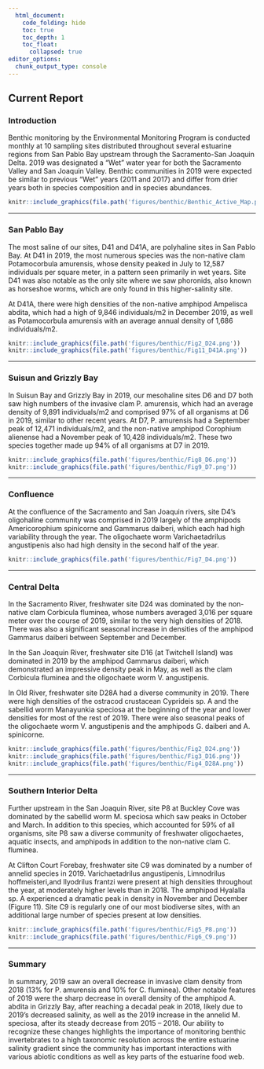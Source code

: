 ```yaml
---
  html_document: 
    code_folding: hide
    toc: true
    toc_depth: 1
    toc_float:
      collapsed: true
editor_options: 
  chunk_output_type: console
---
```


## Current Report {#benthic-report}

### Introduction {.unlisted .unnumbered}

Benthic monitoring by the Environmental Monitoring Program is conducted monthly at 10 sampling sites distributed throughout several estuarine regions from San Pablo Bay upstream through the Sacramento-San Joaquin Delta.  2019 was designated a “Wet” water year for both the Sacramento Valley and San Joaquin Valley. Benthic communities in 2019 were expected be similar to previous “Wet” years (2011 and 2017) and differ from drier years both in species composition and in species abundances. 

```r
knitr::include_graphics(file.path('figures/benthic/Benthic_Active_Map.png'))
```
***
### San Pablo Bay

The most saline of our sites, D41 and D41A, are polyhaline sites in San Pablo Bay. At D41 in 2019, the most numerous species was the non-native clam Potamocorbula amurensis, whose density peaked in July to 12,587 individuals per square meter, in a pattern seen primarily in wet years.  Site D41 was also notable as the only site where we saw phoronids, also known as horseshoe worms, which are only found in this higher-salinity site.

At D41A, there were high densities of the non-native amphipod Ampelisca abdita, which had a high of 9,846 individuals/m2 in December 2019, as well as Potamocorbula amurensis with an average annual density of 1,686 individuals/m2.

```r
knitr::include_graphics(file.path('figures/benthic/Fig2_D24.png'))
knitr::include_graphics(file.path('figures/benthic/Fig11_D41A.png'))
```
***
### Suisun and Grizzly Bay

In Suisun Bay and Grizzly Bay in 2019, our mesohaline sites D6 and D7 both saw high numbers of the invasive clam P. amurensis, which had an average density of 9,891 individuals/m2 and comprised 97% of all organisms at D6 in 2019, similar to other recent years.  At D7, P. amurensis had a September peak of 12,471 individuals/m2, and the non-native amphipod Corophium alienense had a November peak of 10,428 individuals/m2.  These two species together made up 94% of all organisms at D7 in 2019.

```r
knitr::include_graphics(file.path('figures/benthic/Fig8_D6.png'))
knitr::include_graphics(file.path('figures/benthic/Fig9_D7.png'))
```
***
### Confluence

At the confluence of the Sacramento and San Joaquin rivers, site D4’s oligohaline community was comprised in 2019 largely of the amphipods Americorophium spinicorne and Gammarus daiberi, which each had high variability through the year.  The oligochaete worm Varichaetadrilus angustipenis also had high density in the second half of the year. 

```r
knitr::include_graphics(file.path('figures/benthic/Fig7_D4.png'))
```
***
### Central Delta

In the Sacramento River, freshwater site D24 was dominated by the non-native clam Corbicula fluminea, whose numbers averaged 3,016 per square meter over the course of 2019, similar to the very high densities of 2018. There was also a significant seasonal increase in densities of the amphipod Gammarus daiberi between September and December.

In the San Joaquin River, freshwater site D16 (at Twitchell Island) was dominated in 2019 by the amphipod Gammarus daiberi, which demonstrated an impressive density peak in May, as well as the clam Corbicula fluminea and the oligochaete worm V. angustipenis.  

In Old River, freshwater site D28A had a diverse community in 2019. There were high densities of the ostracod crustacean Cyprideis sp. A and the sabellid worm Manayunkia speciosa at the beginning of the year and lower densities for most of the rest of 2019.  There were also seasonal peaks of the oligochaete worm V. angustipenis and the amphipods G. daiberi and A. spinicorne.

```r
knitr::include_graphics(file.path('figures/benthic/Fig2_D24.png'))
knitr::include_graphics(file.path('figures/benthic/Fig3_D16.png'))
knitr::include_graphics(file.path('figures/benthic/Fig4_D28A.png'))
```
***
### Southern Interior Delta

Further upstream in the San Joaquin River, site P8 at Buckley Cove was dominated by the sabellid worm M. speciosa which saw peaks in October and March. In addition to this species, which accounted for 59% of all organisms, site P8 saw a diverse community of freshwater oligochaetes, aquatic insects, and amphipods in addition to the non-native clam C. fluminea.

At Clifton Court Forebay, freshwater site C9 was dominated by a number of annelid species in 2019. Varichaetadrilus angustipenis, Limnodrilus hoffmeisteri,and Ilyodrilus frantzi were present at high densities throughout the year, at moderately higher levels than in 2018. The amphipod Hyalalla sp. A experienced a dramatic peak in density in November and December (Figure 11).  Site C9 is regularly one of our most biodiverse sites, with an additional large number of species present at low densities.

```r
knitr::include_graphics(file.path('figures/benthic/Fig5_P8.png'))
knitr::include_graphics(file.path('figures/benthic/Fig6_C9.png'))
```
***
### Summary {.unlisted .unnumbered}

In summary, 2019 saw an overall decrease in invasive clam density from 2018 (13% for P. amurensis and 10% for C. fluminea). Other notable features of 2019 were the sharp decrease in overall density of the amphipod A. abdita in Grizzly Bay, after reaching a decadal peak in 2018, likely due to 2019’s decreased salinity, as well as the 2019 increase in the annelid M. speciosa, after its steady decrease from 2015 – 2018.
 Our ability to recognize these changes highlights the importance of monitoring benthic invertebrates to a high taxonomic resolution across the entire estuarine salinity gradient since the community has important interactions with various abiotic conditions as well as key parts of the estuarine food web.
